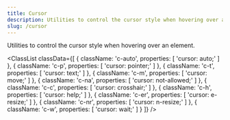 ```yaml
---
title: Cursor
description: Utilities to control the cursor style when hovering over an element.
slug: /cursor
---
```




Utilities to control the cursor style when hovering over an element.

<ClassList
  classData={[
    {
        className: 'c-auto',
        properties: [
            'cursor: auto;'
        ]
    },
    {
        className: 'c-p',
        properties: [
            'cursor: pointer;'
        ]
    },
    {
        className: 'c-t',
        properties: [
            'cursor: text;'
        ]
    },
    {
        className: 'c-m',
        properties: [
            'cursor: move;'
        ]
    },
    {
        className: 'c-na',
        properties: [
            'cursor: not-allowed;'
        ]
    },
    {
        className: 'c-c',
        properties: [
            'cursor: crosshair;'
        ]
    },
    {
        className: 'c-h',
        properties: [
            'cursor: help;'
        ]
    },
    {
        className: 'c-er',
        properties: [
            'cursor: e-resize;'
        ]
    },
    {
        className: 'c-nr',
        properties: [
            'cursor: n-resize;'
        ]
    },
    {
        className: 'c-w',
        properties: [
            'cursor: wait;'
        ]
    }
  ]}
/>